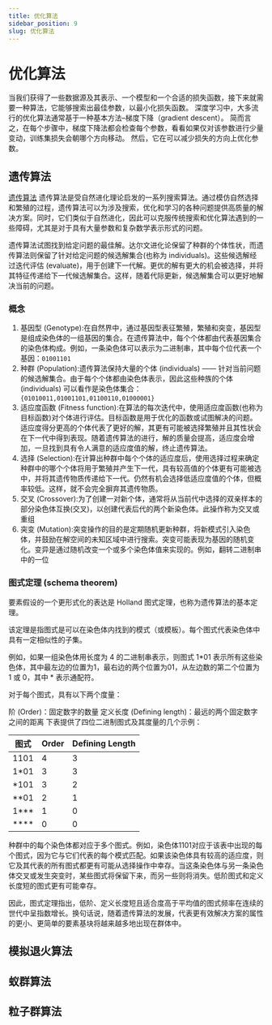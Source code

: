 ```yaml
---
title: 优化算法
sidebar_position: 9
slug: 优化算法
---
```


# 优化算法

当我们获得了一些数据源及其表示、一个模型和一个合适的损失函数，接下来就需要一种算法，它能够搜索出最佳参数，以最小化损失函数。 深度学习中，大多流行的优化算法通常基于一种基本方法–梯度下降（gradient descent）。 简而言之，在每个步骤中，梯度下降法都会检查每个参数，看看如果仅对该参数进行少量变动，训练集损失会朝哪个方向移动。 然后，它在可以减少损失的方向上优化参数。

## 遗传算法

[遗传算法](https://zhuanlan.zhihu.com/p/436453994)
遗传算法是受自然进化理论启发的一系列搜索算法。通过模仿自然选择和繁殖的过程，遗传算法可以为涉及搜索，优化和学习的各种问题提供高质量的解决方案。同时，它们类似于自然进化，因此可以克服传统搜索和优化算法遇到的一些障碍，尤其是对于具有大量参数和复杂数学表示形式的问题。

遗传算法试图找到给定问题的最佳解。达尔文进化论保留了种群的个体性状，而遗传算法则保留了针对给定问题的候选解集合(也称为 individuals)。这些候选解经过迭代评估 (evaluate)，用于创建下一代解。更优的解有更大的机会被选择，并将其特征传递给下一代候选解集合。这样，随着代际更新，候选解集合可以更好地解决当前的问题。

### 概念

1. 基因型 (Genotype):在自然界中，通过基因型表征繁殖，繁殖和突变，基因型是组成染色体的一组基因的集合。在遗传算法中，每个个体都由代表基因集合的染色体构成。例如，一条染色体可以表示为二进制串，其中每个位代表一个基因：`01001101`
2. 种群 (Population):遗传算法保持大量的个体 (individuals) —— 针对当前问题的候选解集合。由于每个个体都由染色体表示，因此这些种族的个体 (individuals) 可以看作是染色体集合：`{01010011,01001101,01100110,01000001}`
3. 适应度函数 (Fitness function):在算法的每次迭代中，使用适应度函数(也称为目标函数)对个体进行评估。目标函数是用于优化的函数或试图解决的问题。适应度得分更高的个体代表了更好的解，其更有可能被选择繁殖并且其性状会在下一代中得到表现。随着遗传算法的进行，解的质量会提高，适应度会增加，一旦找到具有令人满意的适应度值的解，终止遗传算法。
4. 选择 (Selection):在计算出种群中每个个体的适应度后，使用选择过程来确定种群中的哪个个体将用于繁殖并产生下一代，具有较高值的个体更有可能被选中，并将其遗传物质传递给下一代。仍然有机会选择低适应度值的个体，但概率较低。这样，就不会完全摒弃其遗传物质。
5. 交叉 (Crossover):为了创建一对新个体，通常将从当前代中选择的双亲样本的部分染色体互换(交叉)，以创建代表后代的两个新染色体。此操作称为交叉或重组
6. 突变 (Mutation):突变操作的目的是定期随机更新种群，将新模式引入染色体，并鼓励在解空间的未知区域中进行搜索。突变可能表现为基因的随机变化。变异是通过随机改变一个或多个染色体值来实现的。例如，翻转二进制串中的一位

### 图式定理 (schema theorem)

要素假设的一个更形式化的表达是 Holland 图式定理，也称为遗传算法的基本定理。

该定理是指图式是可以在染色体内找到的模式（或模板）。每个图式代表染色体中具有一定相似性的子集。

例如，如果一组染色体用长度为 4 的二进制串表示，则图式 1*01 表示所有这些染色体，其中最左边的位置为1，最右边的两个位置为01，从左边数的第二个位置为 1 或 0，其中 * 表示通配符。

对于每个图式，具有以下两个度量：

阶 (Order)：固定数字的数量
定义长度 (Defining length)：最远的两个固定数字之间的距离
下表提供了四位二进制图式及其度量的几个示例：

| 图式     | Order | Defining Length |
| -------- | ----- | --------------- |
| 1101     | 4     | 3               |
| 1\*01    | 3     | 3               |
| \*101    | 3     | 2               |
| \*\*01   | 2     | 1               |
| 1\*\*\*  | 1     | 0               |
| \*\*\*\* | 0     | 0               |

种群中的每个染色体都对应于多个图式。例如，染色体1101对应于该表中出现的每个图式，因为它与它们代表的每个模式匹配。如果该染色体具有较高的适应度，则它及其代表的所有图式都更有可能从选择操作中幸存。当这条染色体与另一条染色体交叉或发生突变时，某些图式将保留下来，而另一些则将消失。低阶图式和定义长度短的图式更有可能幸存。

因此，图式定理指出，低阶、定义长度短且适合度高于平均值的图式频率在连续的世代中呈指数增长。换句话说，随着遗传算法的发展，代表更有效解决方案的属性的更小、更简单的要素基块将越来越多地出现在群体中。

## 模拟退火算法

## 蚁群算法

## 粒子群算法
